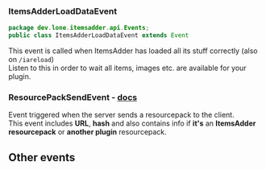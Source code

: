 
### ItemsAdderLoadDataEvent

```java
package dev.lone.itemsadder.api.Events;
public class ItemsAdderLoadDataEvent extends Event
```

This event is called when ItemsAdder has loaded all its stuff correctly (also on `/iareload`)\
Listen to this in order to wait all items, images etc. are available for your plugin.

### ResourcePackSendEvent - [docs](https://github.com/LoneDev6/API-ItemsAdder/blob/master/src/main/java/dev/lone/itemsadder/api/Events/ResourcePackSendEvent.java)

Event triggered when the server sends a resourcepack to the client. \
This event includes **URL**, **hash** and also contains info if **it's** an **ItemsAdder resourcepack** or **another plugin** resourcepack.

## Other events


<Card title="Events" icon="link" href="https://github.com/LoneDev6/API-ItemsAdder/tree/master/src/main/java/dev/lone/itemsadder/api/Events"></Card>